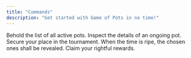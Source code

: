 ```yaml
---
title: "Commands"
description: "Get started with Game of Pots in no time!"
---
```


<AccordionGroup>
  <Accordion icon="pointer" title="/pots">
    Behold the list of all active pots.
  </Accordion>
   <Accordion icon="pointer" title="/pot <pot_id>">
   Inspect the details of an ongoing pot.
  </Accordion>
   <Accordion icon="pointer" title="/deposit ">
  Secure your place in the tournament.
  </Accordion>
   <Accordion icon="pointer" title="/draw winner">
   When the time is ripe, the chosen ones shall be revealed.
  </Accordion>
   <Accordion icon="pointer" title="/withdraw ">
Claim your rightful rewards.
  </Accordion>

</AccordionGroup>
